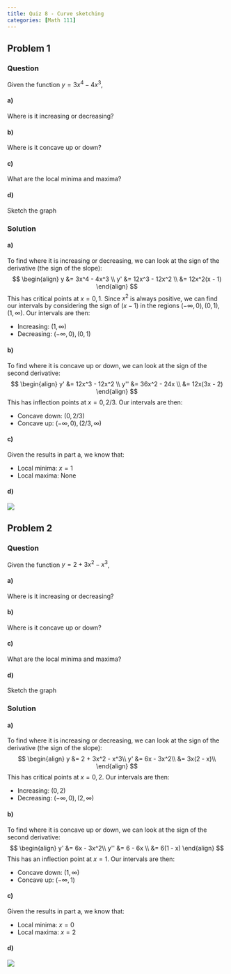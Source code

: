 ```yaml
---
title: Quiz 8 - Curve sketching
categories: [Math 111]
---
```


## Problem 1
### Question
Given the function $y = 3x^4 - 4x^3$,

#### a)
Where is it increasing or decreasing?

#### b)
Where is it concave up or down?

#### c)
What are the local minima and maxima?

#### d)
Sketch the graph

### Solution

#### a)
To find where it is increasing or decreasing, we can look at the sign of the derivative (the sign of the slope):
$$
\begin{align}
y &= 3x^4 - 4x^3 \\
y' &= 12x^3 - 12x^2 \\
&= 12x^2(x - 1)
\end{align}
$$
This has critical points at $x=0,1$.
Since $x^2$ is always positive, we can find our intervals by considering the sign of $(x-1)$ in the regions $(-\infty,0),(0,1),(1,\infty)$.
Our intervals are then:

- Increasing: $(1,\infty)$
- Decreasing: $(-\infty,0),(0,1)$

#### b)
To find where it is concave up or down, we can look at the sign of the second derivative:
$$
\begin{align}
y' &= 12x^3 - 12x^2 \\
y'' &= 36x^2 - 24x \\
&= 12x(3x - 2)
\end{align}
$$
This has inflection points at $x=0,2/3$.
Our intervals are then:

- Concave down: $(0,2/3)$
- Concave up: $(-\infty,0),(2/3,\infty)$

#### c)
Given the results in part a, we know that:

- Local minima: $x=1$
- Local maxima: None

#### d)

![](plots/quiz8_1d.png)

## Problem 2
### Question
Given the function $y = 2 + 3x^2 - x^3$,

#### a)
Where is it increasing or decreasing?

#### b)
Where is it concave up or down?

#### c)
What are the local minima and maxima?

#### d)
Sketch the graph

### Solution

#### a)
To find where it is increasing or decreasing, we can look at the sign of the derivative (the sign of the slope):
$$
\begin{align}
y &= 2 + 3x^2 - x^3\\
y' &= 6x - 3x^2\\
&= 3x(2 - x)\\
\end{align}
$$
This has critical points at $x=0,2$.
Our intervals are then:

- Increasing: $(0,2)$
- Decreasing: $(-\infty,0),(2,\infty)$

#### b)
To find where it is concave up or down, we can look at the sign of the second derivative:
$$
\begin{align}
y' &= 6x - 3x^2\\
y'' &= 6 - 6x \\
&= 6(1 - x)
\end{align}
$$
This has an inflection point at $x=1$.
Our intervals are then:

- Concave down: $(1,\infty)$
- Concave up: $(-\infty,1)$

#### c)
Given the results in part a, we know that:

- Local minima: $x=0$
- Local maxima: $x=2$

#### d)

![](plots/quiz8_2d.png)

